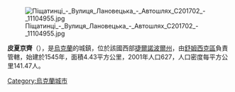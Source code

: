 [[Image:Піщатинці_-_Вулиця_Лановецька_-_Автошлях_С201702_-_11104955.jpg|right]]

{{coord|49|58|13|N|25|56|5|E|scale:30000|display=title}}


'''皮夏京齊'''（{{lang-uk|Піщатинці}}），是[[烏克蘭|烏克蘭]]的城鎮，位於該國西部[[捷爾諾波爾州|捷爾諾波爾州]]，由[[舒姆西克區|舒姆西克區]]負責管轄，始建於1545年，面積4.43平方公里，2001年人口627，人口密度每平方公里141.47人。

{{Ukraine-geo-stub}}
[[Category:烏克蘭城市|Category:烏克蘭城市]]